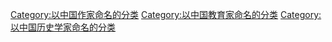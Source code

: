 [[Category:以中国作家命名的分类|Category:以中国作家命名的分类]]
[[Category:以中国教育家命名的分类|Category:以中国教育家命名的分类]]
[[Category:以中国历史学家命名的分类|Category:以中国历史学家命名的分类]]